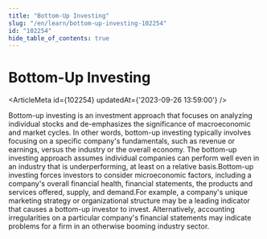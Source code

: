 ```yaml
---
title: "Bottom-Up Investing"
slug: "/en/learn/bottom-up-investing-102254"
id: "102254"
hide_table_of_contents: true
---
```



# Bottom-Up Investing

<ArticleMeta id={102254} updatedAt={'2023-09-26 13:59:00'} />
<div className='border-solid border-b border-t-0 my-4 border-[var(--ifm-color-gray-300)]' />

Bottom-up investing is an investment approach that focuses on analyzing individual stocks and de-emphasizes the significance of macroeconomic and market cycles. In other words, bottom-up investing typically involves focusing on a specific company's fundamentals, such as revenue or earnings, versus the industry or the overall economy. The bottom-up investing approach assumes individual companies can perform well even in an industry that is underperforming, at least on a relative basis.Bottom-up investing forces investors to consider microeconomic factors, including a company's overall financial health, financial statements, the products and services offered, supply, and demand.For example, a company's unique marketing strategy or organizational structure may be a leading indicator that causes a bottom-up investor to invest. Alternatively, accounting irregularities on a particular company's financial statements may indicate problems for a firm in an otherwise booming industry sector.
